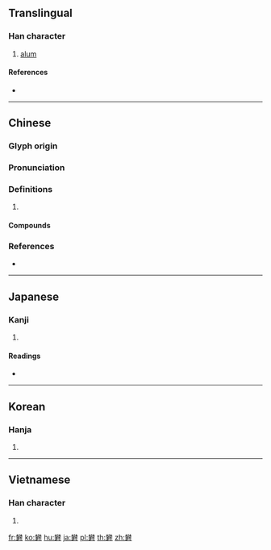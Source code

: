 {{character info/new}}
{{also|矾}}
==Translingual==

===Han character===
{{Han char|rn=112|rad=石|as=15|sn=20|four=44601|canj=DDKMR|ids=⿱樊石}}

# [[alum]]

====References====
* {{Han ref|kx=0838.250|dkj=24573|dj=1255.270|hdz=42462.110|uh=792C|ud=31020|bh=C473|bd=50291}}

----

==Chinese==
{{zh-forms|s=矾}}

===Glyph origin===
{{Han etym}}

===Pronunciation===
{{zh-pron
|m=fán
|c=faan4,faan6
|mn=hoân
|mc=y
|oc=y
|cat=
}}

===Definitions===
{{zh-hanzi}}

# {{rfdef|zh}}

====Compounds====
{{zh-der|山礬|明礬|枯礬|水礬土|白礬|皂礬|皓礬|礬土|礬石|礬頭|藍礬}}

===References===
* {{R:yue:Hanzi}}

----

==Japanese==

===Kanji===
{{ja-kanji|grade=|rs=石15}}

# {{defn|lang=ja|sort=石15}}

====Readings====
* {{ja-readings|on=[[ばん]] (ban), [[はん]] (han)|kun=}}

----

==Korean==

===Hanja===
{{ko-hanja|hangeul=반|eumhun=|rv=ban|mr=pan|y=pan}}

# {{defn|lang=ko|sort=石15}}

----

==Vietnamese==

===Han character===
{{vi-hantu|[[phàn]], [[phèn]]|rs=石15}}
# {{defn|lang=vi|sort=石15}}

[[fr:礬]]
[[ko:礬]]
[[hu:礬]]
[[ja:礬]]
[[pl:礬]]
[[th:礬]]
[[zh:礬]]